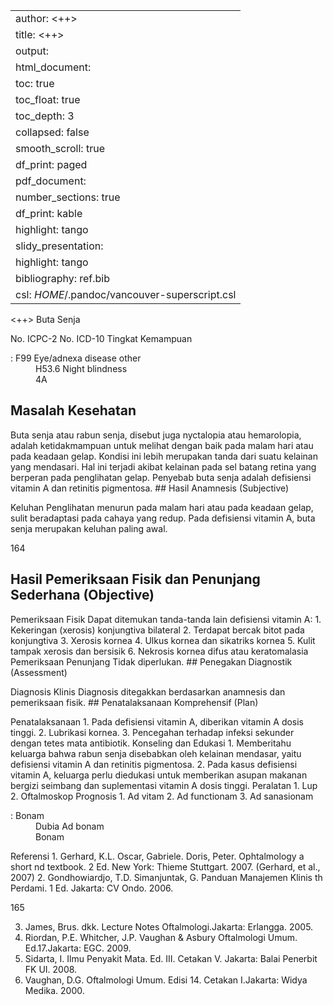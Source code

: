 
---
author: <++>
title: <++>
output:
  html_document:
    toc: true
    toc_float: true
    toc_depth: 3
    collapsed: false
    smooth_scroll: true
    df_print: paged
  pdf_document:
    number_sections: true
    df_print: kable
    highlight: tango
  slidy_presentation:
    highlight: tango
bibliography: ref.bib
csl: $HOME$/.pandoc/vancouver-superscript.csl
---

<++>
Buta Senja

No. ICPC-2
No. ICD-10
Tingkat Kemampuan

: F99 Eye/adnexa disease other
: H53.6 Night blindness
: 4A

## Masalah Kesehatan

Buta senja atau rabun senja, disebut juga nyctalopia atau hemarolopia, adalah
ketidakmampuan untuk melihat dengan baik pada malam hari atau pada
keadaan gelap. Kondisi ini lebih merupakan tanda dari suatu kelainan yang
mendasari. Hal ini terjadi akibat kelainan pada sel batang retina yang berperan
pada penglihatan gelap. Penyebab buta senja adalah defisiensi vitamin A dan
retinitis pigmentosa.
## Hasil Anamnesis (Subjective)

Keluhan
Penglihatan menurun pada malam hari atau pada keadaan gelap, sulit
beradaptasi pada cahaya yang redup. Pada defisiensi vitamin A, buta senja
merupakan keluhan paling awal.

164

## Hasil Pemeriksaan Fisik dan Penunjang Sederhana (Objective)

Pemeriksaan Fisik
Dapat ditemukan tanda-tanda lain defisiensi vitamin A:
1. Kekeringan (xerosis) konjungtiva bilateral
2. Terdapat bercak bitot pada konjungtiva
3. Xerosis kornea
4. Ulkus kornea dan sikatriks kornea
5. Kulit tampak xerosis dan bersisik
6. Nekrosis kornea difus atau keratomalasia
Pemeriksaan Penunjang
Tidak diperlukan.
## Penegakan Diagnostik (Assessment)

Diagnosis Klinis
Diagnosis ditegakkan berdasarkan anamnesis dan pemeriksaan fisik.
## Penatalaksanaan Komprehensif (Plan)

Penatalaksanaan
1. Pada defisiensi vitamin A, diberikan vitamin A dosis tinggi.
2. Lubrikasi kornea.
3. Pencegahan terhadap infeksi sekunder dengan tetes mata antibiotik.
Konseling dan Edukasi
1. Memberitahu keluarga bahwa rabun senja disebabkan oleh kelainan
mendasar, yaitu defisiensi vitamin A dan retinitis pigmentosa.
2. Pada kasus defisiensi vitamin A, keluarga perlu diedukasi untuk
memberikan asupan makanan bergizi seimbang dan suplementasi vitamin
A dosis tinggi.
Peralatan
1. Lup
2. Oftalmoskop
Prognosis
1. Ad vitam
2. Ad functionam
3. Ad sanasionam

: Bonam
: Dubia Ad bonam
: Bonam

Referensi
1. Gerhard, K.L. Oscar, Gabriele. Doris, Peter. Ophtalmology a short
nd
textbook. 2 Ed. New York: Thieme Stuttgart. 2007. (Gerhard, et al.,
2007)
2. Gondhowiardjo, T.D. Simanjuntak, G. Panduan Manajemen Klinis
th
Perdami. 1 Ed. Jakarta: CV Ondo. 2006.

165

3. James, Brus. dkk. Lecture Notes Oftalmologi.Jakarta: Erlangga. 2005.
4. Riordan, P.E. Whitcher, J.P. Vaughan & Asbury Oftalmologi Umum.
Ed.17.Jakarta: EGC. 2009.
5. Sidarta, I. Ilmu Penyakit Mata. Ed. III. Cetakan V. Jakarta: Balai Penerbit
FK UI. 2008.
6. Vaughan, D.G. Oftalmologi Umum. Edisi 14. Cetakan I.Jakarta: Widya
Medika. 2000.
